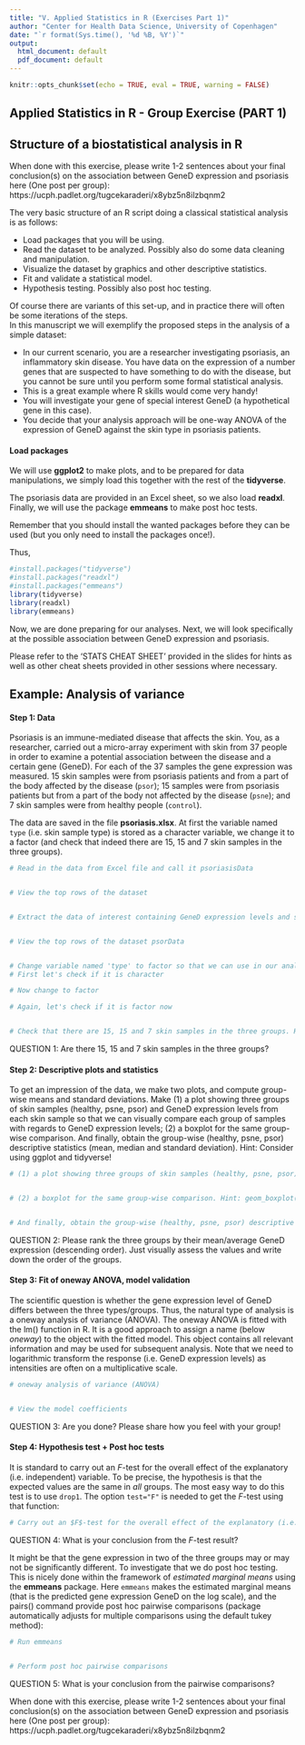 ```yaml
---
title: "V. Applied Statistics in R (Exercises Part 1)"
author: "Center for Health Data Science, University of Copenhagen"
date: "`r format(Sys.time(), '%d %B, %Y')`"
output:
  html_document: default
  pdf_document: default
---
```


```r
knitr::opts_chunk$set(echo = TRUE, eval = TRUE, warning = FALSE)
```

## Applied Statistics in R - Group Exercise (PART 1)


## Structure of a biostatistical analysis in R

When done with this exercise, please write 1-2 sentences about your final conclusion(s) on the association between GeneD expression and psoriasis here (One post per group): https://ucph.padlet.org/tugcekaraderi/x8ybz5n8ilzbqnm2


The very basic structure of an R script doing a classical statistical analysis is as follows:

*  Load packages that you will be using.   
*  Read the dataset to be analyzed. Possibly also do some data cleaning and manipulation.   
*  Visualize the dataset by graphics and other descriptive statistics.   
*  Fit and validate a statistical model.   
*  Hypothesis testing. Possibly also post hoc testing.

Of course there are variants of this set-up, and in practice there will often be some iterations of the steps.   
In this manuscript we will exemplify the proposed steps in the analysis of a simple dataset:   

* In our current scenario, you are a researcher investigating psoriasis, an inflammatory skin disease. You have data on the expression of a number genes that are suspected to have something to do with the disease, but you cannot be sure until you perform some formal statistical analysis. 
* This is a great example where R skills would come very handy! 
* You will investigate your gene of special interest GeneD (a hypothetical gene in this case).
* You decide that your analysis approach will be one-way ANOVA of the expression of GeneD against the skin type in psoriasis patients.




####  Load packages

We will use **ggplot2** to make plots, and to be prepared for data manipulations, we simply load this together with the rest of the **tidyverse**. 

The psoriasis data are provided in an Excel sheet, so we also load **readxl**. Finally, we will use the package **emmeans** to make post hoc tests.

Remember that you should install the wanted packages before they can be used (but you only need to install the packages once!). 

Thus,
```r
#install.packages("tidyverse")
#install.packages("readxl")
#install.packages("emmeans")
library(tidyverse)
library(readxl)
library(emmeans)
```

Now, we are done preparing for our analyses. Next, we will look specifically at the possible association between GeneD expression and psoriasis.

Please refer to the 'STATS CHEAT SHEET' provided in the slides for hints as well as other cheat sheets provided in other sessions where necessary.


## Example: Analysis of variance

#### Step 1: Data

Psoriasis is an immune-mediated disease that affects the skin. You, as a researcher, carried out a micro-array experiment with skin from 37 people in order to examine a potential association between the disease and a certain gene (GeneD). For each of the 37 samples the gene expression was measured. 15 skin samples were from psoriasis patients and from a part of the body affected by the disease (`psor`); 15 samples were from psoriasis patients but from a part of the body not affected by the disease (`psne`); and 7 skin samples were from healthy people (`control`).  

The data are saved in the file **psoriasis.xlsx**. At first the variable named `type` (i.e. skin sample type) is stored as a character variable, we change it to a factor (and check that indeed there are 15, 15 and 7 skin samples in the three groups).

```r
# Read in the data from Excel file and call it psoriasisData


# View the top rows of the dataset


# Extract the data of interest containing GeneD expression levels and skin sample type from the dataset and call this subset psorData


# View the top rows of the dataset psorData


# Change variable named 'type' to factor so that we can use in our analysis in the next steps
# First let's check if it is character

# Now change to factor

# Again, let's check if it is factor now


# Check that there are 15, 15 and 7 skin samples in the three groups. Hint: summary()

```


QUESTION 1: Are there 15, 15 and 7 skin samples in the three groups?




#### Step 2: Descriptive plots and statistics

To get an impression of the data, we make two plots, and compute group-wise means and standard deviations. Make (1) a plot showing three groups of skin samples (healthy, psne, psor) and GeneD expression levels from each skin sample so that we can visually compare each group of samples with regards to GeneD expression levels; (2) a boxplot for the same group-wise comparison. And finally, obtain the group-wise (healthy, psne, psor) descriptive statistics (mean, median and standard deviation). Hint: Consider using ggplot and tidyverse!

```r
# (1) a plot showing three groups of skin samples (healthy, psne, psor) and GeneD expression levels from each skin sample


# (2) a boxplot for the same group-wise comparison. Hint: geom_boxplot()


# And finally, obtain the group-wise (healthy, psne, psor) descriptive statistics (mean, median and standard deviation). Hint: group_by()

```

QUESTION 2: Please rank the three groups by their mean/average GeneD expression (descending order). Just visually assess the values and write down the order of the groups. 


#### Step 3: Fit of oneway ANOVA, model validation

The scientific question is whether the gene expression level of GeneD differs between the three types/groups. Thus, the natural type of analysis is a oneway analysis of variance (ANOVA). The oneway ANOVA is fitted with the lm() function in R. It is a good approach to assign a name (below *oneway*) to the object with the fitted model. This object contains all relevant information and may be used for subsequent analysis. Note that we need to logarithmic transform the response (i.e. GeneD expression levels) as intensities are often on a multiplicative scale.

```r
# oneway analysis of variance (ANOVA)


# View the model coefficients

```

QUESTION 3: Are you done? Please share how you feel with your group!



#### Step 4: Hypothesis test + Post hoc tests

It is standard to carry out an $F$-test for the overall effect of the explanatory (i.e. independent) variable. To be precise, the hypothesis is that the expected values are the same in _all_ groups. The most easy way to do this test is to use `drop1`. The option `test="F"` is needed to get the $F$-test using that function:

```r
# Carry out an $F$-test for the overall effect of the explanatory (i.e. independent) variable

```

QUESTION 4: What is your conclusion from the $F$-test result? 

It might be that the gene expression in two of the three groups may or may not be significantly different. To investigate that we do post hoc testing. This is nicely done within the framework of *estimated marginal means* using the **emmeans** package. Here `emmeans` makes the estimated marginal means (that is the predicted gene expression GeneD on the log scale), and the pairs() command provide post hoc pairwise comparisons (package automatically adjusts for multiple comparisons using the default tukey method):

```r
# Run emmeans


# Perform post hoc pairwise comparisons

```

QUESTION 5: What is your conclusion from the pairwise comparisons?

When done with this exercise, please write 1-2 sentences about your final conclusion(s) on the association between GeneD expression and psoriasis here (One post per group): https://ucph.padlet.org/tugcekaraderi/x8ybz5n8ilzbqnm2
